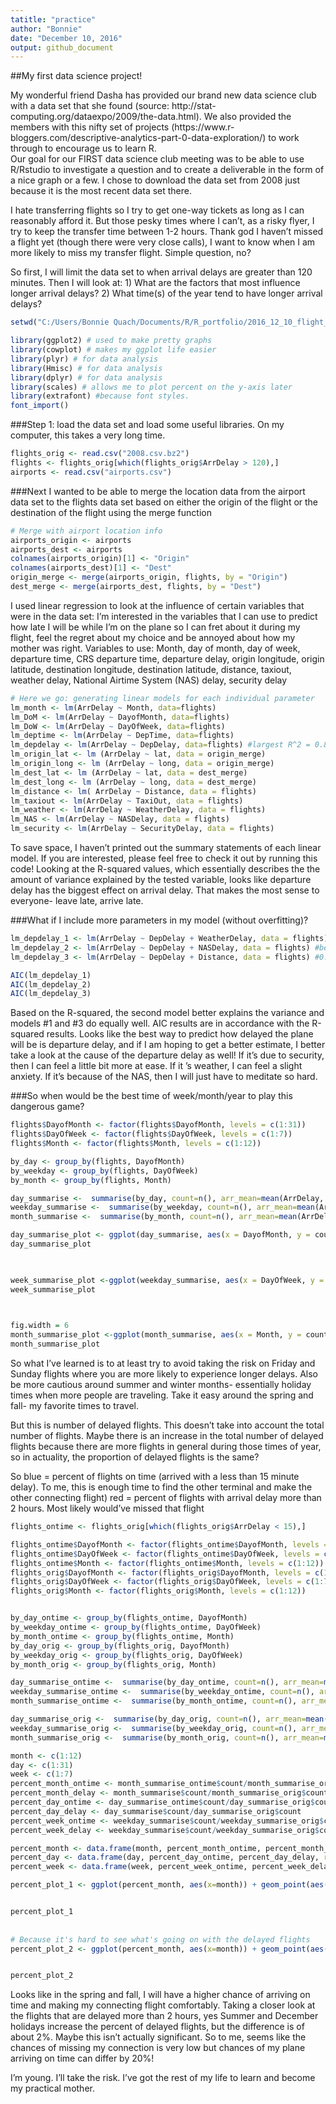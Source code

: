 ```yaml
---
tatitle: "practice"
author: "Bonnie"
date: "December 10, 2016"
output: github_document
---
```


##My first data science project! 

My wonderful friend Dasha has provided our brand new data science club with a data set that she found (source: http://stat-computing.org/dataexpo/2009/the-data.html). We also provided the members with this nifty set of projects  (https://www.r-bloggers.com/descriptive-analytics-part-0-data-exploration/) to work through to encourage us to learn R.  
Our goal for our FIRST data science club meeting was to be able to use R/Rstudio to investigate a question and to create a deliverable in the form of a nice graph or a few. I chose to download the data set from 2008 just because it is the most recent data set there. 

I hate transferring flights so I try to get one-way tickets as long as I can reasonably afford it. But those pesky times where I can't, as a risky flyer, I try to keep the transfer time between 1-2 hours. Thank god I haven't missed a flight yet (though there were very close calls), I want to know when I am more likely to miss my transfer flight. Simple question, no? 

So first, I will limit the data set to when arrival delays are greater than 120 minutes. Then I will look at: 
1) What are the factors that most influence longer arrival delays? 
2) What time(s) of the year tend to have longer arrival delays? 

```r
setwd("C:/Users/Bonnie Quach/Documents/R/R_portfolio/2016_12_10_flight_data/")

library(ggplot2) # used to make pretty graphs
library(cowplot) # makes my ggplot life easier
library(plyr) # for data analysis
library(Hmisc) # for data analysis
library(dplyr) # for data analysis
library(scales) # allows me to plot percent on the y-axis later
library(extrafont) #because font styles. 
font_import()
```
###Step 1: load the data set and load some useful libraries. On my computer, this takes a very long time. 
```r
flights_orig <- read.csv("2008.csv.bz2")
flights <- flights_orig[which(flights_orig$ArrDelay > 120),]
airports <- read.csv("airports.csv")
```


###Next I wanted to be able to merge the location data from the airport data set to the flights data set based on either the origin of the flight or the destination of the flight using the merge function 
```r
# Merge with airport location info
airports_origin <- airports
airports_dest <- airports
colnames(airports_origin)[1] <- "Origin"
colnames(airports_dest)[1] <- "Dest"
origin_merge <- merge(airports_origin, flights, by = "Origin")
dest_merge <- merge(airports_dest, flights, by = "Dest")

```

I used linear regression to look at the influence of certain variables that were in the data set: 
I'm interested in the variables that I can use to predict how late I will be while I'm on the plane so I can fret about it during my flight, feel the regret about my choice and be annoyed about how my mother was right. 
Variables to use: 
Month, day of month, day of week, departure time, CRS departure time, departure delay, origin longitude, origin latitude, destination longitude, destination latitude, distance, taxiout, weather delay, National Airtime System (NAS) delay, security delay
```r

# Here we go: generating linear models for each individual parameter
lm_month <- lm(ArrDelay ~ Month, data=flights)
lm_DoM <- lm(ArrDelay ~ DayofMonth, data=flights)
lm_DoW <- lm(ArrDelay ~ DayOfWeek, data=flights)
lm_deptime <- lm(ArrDelay ~ DepTime, data=flights)
lm_depdelay <- lm(ArrDelay ~ DepDelay, data=flights) #largest R^2 = 0.8379
lm_origin_lat <- lm (ArrDelay ~ lat, data = origin_merge)
lm_origin_long <- lm (ArrDelay ~ long, data = origin_merge)
lm_dest_lat <- lm (ArrDelay ~ lat, data = dest_merge)
lm_dest_long <- lm (ArrDelay ~ long, data = dest_merge)
lm_distance <- lm( ArrDelay ~ Distance, data = flights)
lm_taxiout <- lm(ArrDelay ~ TaxiOut, data = flights)
lm_weather <- lm(ArrDelay ~ WeatherDelay, data = flights)
lm_NAS <- lm(ArrDelay ~ NASDelay, data = flights)
lm_security <- lm(ArrDelay ~ SecurityDelay, data = flights)
```
To save space, I haven't printed out the summary statements of each linear model. If you are interested, please feel free to check it out by running this code! 
Looking at the R-squared values, which essentially describes the the amount of variance explained by the tested variable, looks like departure delay has the biggest effect on arrival delay. That makes the most sense to everyone- leave late, arrive late. 

###What if I include more parameters in my model (without overfitting)?
```r
lm_depdelay_1 <- lm(ArrDelay ~ DepDelay + WeatherDelay, data = flights) # R-squared = 0.8865
lm_depdelay_2 <- lm(ArrDelay ~ DepDelay + NASDelay, data = flights) #best R-squared value 0.9161
lm_depdelay_3 <- lm(ArrDelay ~ DepDelay + Distance, data = flights) #0.8853

AIC(lm_depdelay_1)
AIC(lm_depdelay_2)
AIC(lm_depdelay_3)

```
Based on the R-squared, the second model better explains the variance and models #1 and #3 do equally well. AIC results are in accordance with the R-squared results. Looks like the best way to predict how delayed the plane will be is departure delay, and if I am hoping to get a better estimate, I better take a look at the cause of the departure delay as well! If it's due to security, then I can feel a little bit more at ease. If it 's weather, I can feel a slight anxiety. If it's because of the NAS, then I will just have to meditate so hard. 

###So when would be the best time of week/month/year to play this dangerous game? 
```r
flights$DayofMonth <- factor(flights$DayofMonth, levels = c(1:31))
flights$DayOfWeek <- factor(flights$DayOfWeek, levels = c(1:7))
flights$Month <- factor(flights$Month, levels = c(1:12))

by_day <- group_by(flights, DayofMonth)
by_weekday <- group_by(flights, DayOfWeek)
by_month <- group_by(flights, Month)

day_summarise <-  summarise(by_day, count=n(), arr_mean=mean(ArrDelay, na.rm = TRUE), arr_sd = sd(ArrDelay, na.rm = TRUE), arr_sem = sd(ArrDelay, na.rm = TRUE)/sqrt(count))
weekday_summarise <-  summarise(by_weekday, count=n(), arr_mean=mean(ArrDelay, na.rm = TRUE), arr_sd = sd(ArrDelay, na.rm = TRUE), arr_sem = sd(ArrDelay, na.rm = TRUE)/sqrt(count))
month_summarise <-  summarise(by_month, count=n(), arr_mean=mean(ArrDelay, na.rm = TRUE), arr_sd = sd(ArrDelay, na.rm = TRUE), arr_sem = sd(ArrDelay, na.rm = TRUE)/sqrt(count))

day_summarise_plot <- ggplot(day_summarise, aes(x = DayofMonth, y = count)) + geom_point(size = 3) + labs(x = "Day of the Month", y = "Number of flights delayed over 2 hours", title = "Number of arrival delays by day of the month")
day_summarise_plot

  
```
  
```r
week_summarise_plot <-ggplot(weekday_summarise, aes(x = DayOfWeek, y = count)) + geom_point(size = 3) + labs(x = "Day of the Week", y = "Number of flights delayed over 2 hours", title = "Number of arrival delays by day of the week") + scale_x_discrete(labels = c("1"="Mon", "2"="Tues", "3"="Wed", "4"="Thurs", "5"="Fri", "6"="Sat", "7"="Sun"))
week_summarise_plot

  
```
  
```r
fig.width = 6
month_summarise_plot <-ggplot(month_summarise, aes(x = Month, y = count)) + geom_point(size = 3) + labs(x = "Month", y = "Number of flights delayed over 2 hours", title = "Number of arrival delays by month") + scale_x_discrete(labels= c("1"="Jan", "2"="Feb", "3"= "Mar", "4"= "Apr", "5"= "May", "6"= "Jun", "7"= "Jul", "8"= "Aug", "9"= "Sep", "10"= "Oct", "11"= "Nov", "12"= "Dec"))
month_summarise_plot


```

So what I've learned is to at least try to avoid taking the risk on Friday and Sunday flights where you are more likely to experience longer delays. Also be more cautious around summer and winter months- essentially holiday times when more people are traveling. Take it easy around the spring and fall- my favorite times to travel. 

But this is number of delayed flights. This doesn't take into account the total number of flights. Maybe there is an increase in the total number of delayed flights because there are more flights in general during those times of year, so in actuality, the proportion of delayed flights is the same?

So blue = percent of flights on time (arrived with a less than 15 minute delay). To me, this is enough time to find the other terminal and make the other connecting flight)
red = percent of flights with arrival delay more than 2 hours. Most likely would've missed that flight


```r
flights_ontime <- flights_orig[which(flights_orig$ArrDelay < 15),]

flights_ontime$DayofMonth <- factor(flights_ontime$DayofMonth, levels = c(1:31))
flights_ontime$DayOfWeek <- factor(flights_ontime$DayOfWeek, levels = c(1:7))
flights_ontime$Month <- factor(flights_ontime$Month, levels = c(1:12))
flights_orig$DayofMonth <- factor(flights_orig$DayofMonth, levels = c(1:31))
flights_orig$DayOfWeek <- factor(flights_orig$DayOfWeek, levels = c(1:7))
flights_orig$Month <- factor(flights_orig$Month, levels = c(1:12))


by_day_ontime <- group_by(flights_ontime, DayofMonth)
by_weekday_ontime <- group_by(flights_ontime, DayOfWeek)
by_month_ontime <- group_by(flights_ontime, Month)
by_day_orig <- group_by(flights_orig, DayofMonth)
by_weekday_orig <- group_by(flights_orig, DayOfWeek)
by_month_orig <- group_by(flights_orig, Month)

day_summarise_ontime <-  summarise(by_day_ontime, count=n(), arr_mean=mean(ArrDelay, na.rm = TRUE), arr_sd = sd(ArrDelay, na.rm = TRUE), arr_sem = sd(ArrDelay, na.rm = TRUE)/sqrt(count))
weekday_summarise_ontime <-  summarise(by_weekday_ontime, count=n(), arr_mean=mean(ArrDelay, na.rm = TRUE), arr_sd = sd(ArrDelay, na.rm = TRUE), arr_sem = sd(ArrDelay, na.rm = TRUE)/sqrt(count))
month_summarise_ontime <-  summarise(by_month_ontime, count=n(), arr_mean=mean(ArrDelay, na.rm = TRUE), arr_sd = sd(ArrDelay, na.rm = TRUE), arr_sem = sd(ArrDelay, na.rm = TRUE)/sqrt(count))

day_summarise_orig <-  summarise(by_day_orig, count=n(), arr_mean=mean(ArrDelay, na.rm = TRUE), arr_sd = sd(ArrDelay, na.rm = TRUE), arr_sem = sd(ArrDelay, na.rm = TRUE)/sqrt(count))
weekday_summarise_orig <-  summarise(by_weekday_orig, count=n(), arr_mean=mean(ArrDelay, na.rm = TRUE), arr_sd = sd(ArrDelay, na.rm = TRUE), arr_sem = sd(ArrDelay, na.rm = TRUE)/sqrt(count))
month_summarise_orig <-  summarise(by_month_orig, count=n(), arr_mean=mean(ArrDelay, na.rm = TRUE), arr_sd = sd(ArrDelay, na.rm = TRUE), arr_sem = sd(ArrDelay, na.rm = TRUE)/sqrt(count))

month <- c(1:12)
day <- c(1:31)
week <- c(1:7)
percent_month_ontime <- month_summarise_ontime$count/month_summarise_orig$count
percent_month_delay <- month_summarise$count/month_summarise_orig$count
percent_day_ontime <- day_summarise_ontime$count/day_summarise_orig$count
percent_day_delay <- day_summarise$count/day_summarise_orig$count
percent_week_ontime <- weekday_summarise$count/weekday_summarise_orig$count
percent_week_delay <- weekday_summarise$count/weekday_summarise_orig$count

percent_month <- data.frame(month, percent_month_ontime, percent_month_delay, row.names = TRUE)
percent_day <- data.frame(day, percent_day_ontime, percent_day_delay, row.names = TRUE)
percent_week <- data.frame(week, percent_week_ontime, percent_week_delay, row.names = TRUE)

percent_plot_1 <- ggplot(percent_month, aes(x=month)) + geom_point(aes(y = percent_month_ontime), color = 'blue', size = 3, alpha = 0.5) + geom_point(aes(y= percent_month_delay), color = 'red', size = 3, alpha = 0.5) + scale_y_continuous(labels=percent) + labs(x = "Month", y = "Percent of total flights", title = "Percent of flights that arrive on time or >2 hours late ") + scale_x_discrete(limits = c("Jan", "Feb", "Mar", "Apr", "May", "Jun", "Jul", "Aug", "Sep", "Oct", "Nov", "Dec")) + geom_text(x = 2, y = 0.60, label = "Arriving on time", size = 5, family = "Times New Roman", color = "blue") + geom_text(x = 2, y = 0.1, label = "Missed connection", size = 5, family = "Times New Roman", color = "red")


percent_plot_1
  
  
# Because it's hard to see what's going on with the delayed flights
percent_plot_2 <- ggplot(percent_month, aes(x=month)) + geom_point(aes(y= percent_month_delay), color = 'red', size = 3, alpha = 0.5) + scale_y_continuous(labels=percent) + labs(x = "Month", y = "Percent of total flights", title = "Closer look at flights that are delayed more than 2 hours") + scale_x_discrete(limits = c("Jan", "Feb", "Mar", "Apr", "May", "Jun", "Jul", "Aug", "Sep", "Oct", "Nov", "Dec"))


percent_plot_2
```

Looks like in the spring and fall, I will have a higher chance of arriving on time and making my connecting flight comfortably. Taking a closer look at the flights that are delayed more than 2 hours, yes Summer and December holidays increase the percent of delayed flights, but the difference is of about 2%. Maybe this isn't actually significant. So to me, seems like the chances of missing my connection is very low but chances of my plane arriving on time can differ by 20%! 

I'm young. I'll take the risk. I've got the rest of my life to learn and become my practical mother. 
